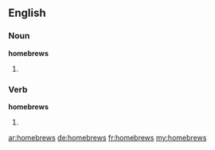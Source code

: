 ==English==

===Noun===
'''homebrews'''

# {{plural of|homebrew}}

===Verb===
'''homebrews'''

# {{third-person singular of|homebrew}}

[[ar:homebrews]]
[[de:homebrews]]
[[fr:homebrews]]
[[my:homebrews]]